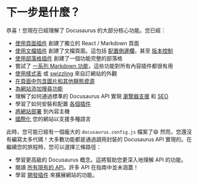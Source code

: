 # 下一步是什麼？

恭喜！您現在已經理解了 Docusaurus 的大部分核心功能。您已經：

- [使用頁面插件](./creating-pages.mdx) 創建了獨立的 React / Markdown 頁面
- [使用文檔插件](./docs/docs-introduction.mdx) 創建了文檔頁面。這包括 [配置側邊欄](./docs/sidebar/index.mdx)，甚至 [版本控制](./docs/versioning.mdx)
- [使用部落格插件](../blog.mdx) 創建了一個功能完整的部落格
- 嘗試了 [一系列 Markdown 功能](./markdown-features/markdown-features-intro.mdx)，這些功能對所有內容插件都很有用
- [使用樣式表](../styling-layout.mdx) 或 [swizzling](../swizzling.mdx) 來自訂網站的外觀
- [在頁面中包含圖片和其他靜態資源](../static-assets.mdx)
- [為網站添加搜尋功能](../search.mdx)
- 理解了如何通過標準的 Docusaurus API 實現 [瀏覽器支援](../browser-support.mdx) 和 [SEO](../seo.mdx)
- 學習了如何安裝和配置 [各個插件](../using-plugins.mdx)
- [將網站部署](../deployment.mdx) 到內容主機
- [國際化](../i18n/i18n-tutorial.mdx) 您的網站以支援多種語言

此時，您可能已經有一個龐大的 `docusaurus.config.js` 檔案了😄 然而，您還沒有編寫太多代碼！大多數功能都是通過調用封裝的 Docusaurus API 實現的。在繼續您的旅程時，您可以選擇三條路徑：

- 學習更高級的 Docusaurus 概念。這將幫助您更深入地理解 API 的功能。
- 閱讀 [所有現有的 API](../docusaurus-core.mdx)。許多 API 在指南中並未涵蓋！
- 學習 [開發插件](../api/plugin-methods/README.mdx) 來擴展網站的功能。